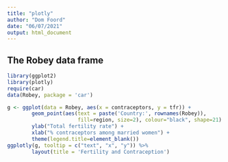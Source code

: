 ```yaml
---
title: "plotly"
author: "Dom Foord"
date: "06/07/2021"
output: html_document
---
```


## The Robey data frame

```r
library(ggplot2)
library(plotly)
require(car)
data(Robey, package = 'car')
```

```r
g <- ggplot(data = Robey, aes(x = contraceptors, y = tfr)) +
        geom_point(aes(text = paste('Country:', rownames(Robey)), 
                       fill=region, size=2), colour="black", shape=21) +
        ylab("Total fertility rate") +
        xlab("% contraceptors among married women") + 
        theme(legend.title=element_blank())
ggplotly(g, tooltip = c("text", "x", "y")) %>%
        layout(title = 'Fertility and Contraception')
```
